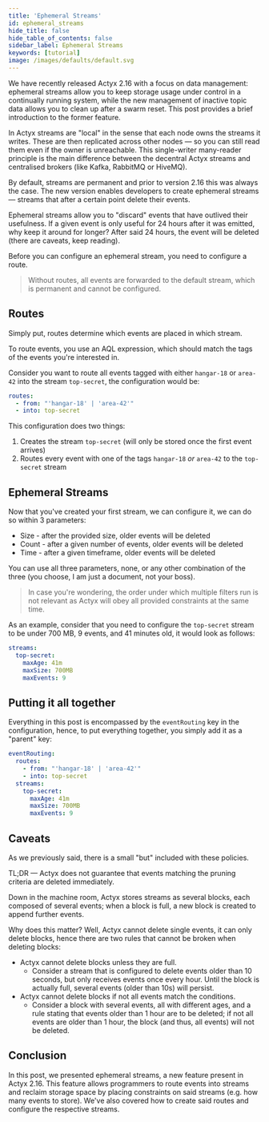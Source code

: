 ```yaml
---
title: 'Ephemeral Streams'
id: ephemeral_streams
hide_title: false
hide_table_of_contents: false
sidebar_label: Ephemeral Streams
keywords: [tutorial]
image: /images/defaults/default.svg
---
```


We have recently released Actyx 2.16 with a focus on data management: ephemeral streams allow you to keep storage usage under control in a continually running system, while the new management of inactive topic data allows you to clean up after a swarm reset. This post provides a brief introduction to the former feature.

In Actyx streams are "local" in the sense that each node owns the streams it writes. These are then replicated across other nodes — so you can still read them even if the owner is unreachable. This single-writer many-reader principle is the main difference between the decentral Actyx streams and centralised brokers (like Kafka, RabbitMQ or HiveMQ).

By default, streams are permanent and prior to version 2.16 this was always the case. The new version enables developers to create ephemeral streams — streams that after a certain point delete their events.

Ephemeral streams allow you to "discard" events that have outlived their usefulness. If a given event is only useful for 24 hours after it was emitted, why keep it around for longer?
After said 24 hours, the event will be deleted (there are caveats, keep reading).

Before you can configure an ephemeral stream, you need to configure a route.

> Without routes, all events are forwarded to the default stream, which is permanent and cannot be configured.

## Routes

Simply put, routes determine which events are placed in which stream.

To route events, you use an AQL expression, which should match the tags of the events you're interested in.

Consider you want to route all events tagged with either `hangar-18` or `area-42` into the stream `top-secret`, the configuration would be:

```yaml
routes:
  - from: "'hangar-18' | 'area-42'"
  - into: top-secret
```

This configuration does two things:

1. Creates the stream `top-secret` (will only be stored once the first event arrives)
2. Routes every event with one of the tags `hangar-18` _or_ `area-42` to the `top-secret` stream

## Ephemeral Streams

Now that you've created your first stream, we can configure it, we can do so within 3 parameters:

- Size - after the provided size, older events will be deleted
- Count - after a given number of events, older events will be deleted
- Time - after a given timeframe, older events will be deleted

You can use all three parameters, none, or any other combination of the three (you choose, I am just a document, not your boss).

> In case you're wondering, the order under which multiple filters run is not relevant as Actyx will obey all provided constraints at the same time.

As an example, consider that you need to configure the `top-secret` stream to be under 700 MB, 9 events, and 41 minutes old, it would look as follows:

```yaml
streams:
  top-secret:
    maxAge: 41m
    maxSize: 700MB
    maxEvents: 9
```

## Putting it all together

Everything in this post is encompassed by the `eventRouting` key in the configuration, hence, to put everything together, you simply add it as a "parent" key:

```yaml
eventRouting:
  routes:
    - from: "'hangar-18' | 'area-42'"
    - into: top-secret
  streams:
    top-secret:
      maxAge: 41m
      maxSize: 700MB
      maxEvents: 9
```

## Caveats

As we previously said, there is a small "but" included with these policies.

TL;DR — Actyx does not guarantee that events matching the pruning criteria are deleted immediately.

Down in the machine room, Actyx stores streams as several blocks, each composed of several events; when a block is full, a new block is created to append further events.

Why does this matter? Well, Actyx cannot delete single events, it can only delete blocks, hence there are two rules that cannot be broken when deleting blocks:

- Actyx cannot delete blocks unless they are full.
  - Consider a stream that is configured to delete events older than 10 seconds, but only receives events once every hour. Until the block is actually full, several events (older than 10s) will persist.
- Actyx cannot delete blocks if not all events match the conditions.
  - Consider a block with several events, all with different ages, and a rule stating that events older than 1 hour are to be deleted; if not all events are older than 1 hour, the block (and thus, all events) will not be deleted.

## Conclusion

In this post, we presented ephemeral streams, a new feature present in Actyx 2.16. This feature allows programmers to route events into streams and reclaim storage space by placing constraints on said streams (e.g. how many events to store).
We've also covered how to create said routes and configure the respective streams.
